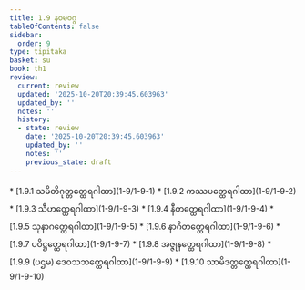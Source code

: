 ```yaml
---
title: 1.9 နဝမဝဂ္ဂ
tableOfContents: false
sidebar:
  order: 9
type: tipitaka
basket: su
book: th1
review:
  current: review
  updated: '2025-10-20T20:39:45.603963'
  updated_by: ''
  notes: ''
  history:
  - state: review
    date: '2025-10-20T20:39:45.603963'
    updated_by: ''
    notes: ''
    previous_state: draft
---
```



<DynamicBreadcrumb />


<ReviewStatus review={frontmatter.review} showDetails={true} />

<HypothesisAnnotation frontmatter={frontmatter} />



<TableOfContents book="th1" section="1.9">
* [1.9.1 သမိတိဂုတ္တတ္ထေရဂါထာ](1-9/1-9-1)
* [1.9.2 ကဿပတ္ထေရဂါထာ](1-9/1-9-2)
* [1.9.3 သီဟတ္ထေရဂါထာ](1-9/1-9-3)
* [1.9.4 နီတတ္ထေရဂါထာ](1-9/1-9-4)
* [1.9.5 သုနာဂတ္ထေရဂါထာ](1-9/1-9-5)
* [1.9.6 နာဂိတတ္ထေရဂါထာ](1-9/1-9-6)
* [1.9.7 ပဝိဋ္ဌတ္ထေရဂါထာ](1-9/1-9-7)
* [1.9.8 အဇ္ဇုနတ္ထေရဂါထာ](1-9/1-9-8)
* [1.9.9 (ပဌမ) ဒေဝသဘတ္ထေရဂါထာ](1-9/1-9-9)
* [1.9.10 သာမိဒတ္တတ္ထေရဂါထာ](1-9/1-9-10)
</TableOfContents>
